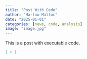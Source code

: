 ```yaml
---
title: "Post With Code"
author: "Harlow Malloc"
date: "2025-01-01"
categories: [news, code, analysis]
image: "image.jpg"
---
```


This is a post with executable code.

```r
1 + 1
```